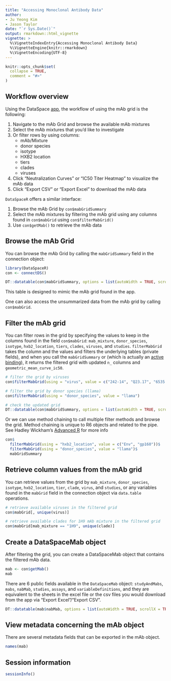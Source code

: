 ```yaml
---
title: "Accessing Monoclonal Antibody Data"
author:
- Ju Yeong Kim
- Jason Taylor
date: "`r Sys.Date()`"
output: rmarkdown::html_vignette
vignette: >
  %\VignetteIndexEntry{Accessing Monoclonal Antibody Data}
  %\VignetteEngine{knitr::rmarkdown}
  %\VignetteEncoding{UTF-8}
---
```


```r
knitr::opts_chunk$set(
  collapse = TRUE,
  comment = "#>"
)
```


## Workflow overview

Using the DataSpace [app](https://dataspace.cavd.org/cds/CAVD/app.view#mabgrid), the workflow of using the mAb grid is the following:

1. Navigate to the mAb Grid and browse the available mAb mixtures
2. Select the mAb mixtures that you'd like to investigate
3. Or filter rows by using columns:
    - mAb/Mixture
    - donor species
    - isotype
    - HXB2 location
    - tiers
    - clades
    - viruses
4. Click "Neutralization Curves" or "IC50 Titer Heatmap" to visualize the mAb data
5. Click "Export CSV" or "Export Excel" to download the mAb data

`DataSpaceR` offers a similar interface:

1. Browse the mAb Grid by `con$mabGridSummary`
2. Select the mAb mixtures by filtering the mAb grid using any columns found in `con$mabGrid` using `con$filterMabGrid()`
3. Use `con$getMab()` to retrieve the mAb data


## Browse the mAb Grid

You can browse the mAb Grid by calling the `mabGridSummary` field in the connection object:

```r
library(DataSpaceR)
con <- connectDS()

DT::datatable(con$mabGridSummary, options = list(autoWidth = TRUE, scrollX = TRUE))
```

This table is designed to mimic the mAb grid found in the app.

One can also access the unsummarized data from the mAb grid by calling `con$mabGrid`.

## Filter the mAb grid

You can filter rows in the grid by specifying the values to keep in the columns found in the field `con$mabGrid`: `mab_mixture`, `donor_species`, `isotype`, `hxb2_location`, `tiers`, `clades`, `viruses`, and `studies`. `filterMabGrid` takes the column and the values and filters the underlying tables (private fields), and when you call the `mabGridSummary` or (which is actually an [active binding](https://cloud.r-project.org/web/packages/R6/vignettes/Introduction.html#active-bindings)), it returns the filtered grid with updated `n_` columns and `geometric_mean_curve_ic50`.

```r
# filter the grid by viruses
con$filterMabGrid(using = "virus", value = c("242-14", "Q23.17", "6535.3", "BaL.26", "DJ263.8"))

# filter the grid by donor species (llama)
con$filterMabGrid(using = "donor_species", value = "llama")

# check the updated grid
DT::datatable(con$mabGridSummary, options = list(autoWidth = TRUE, scrollX = TRUE))
```

Or we can use method chaining to call multiple filter methods and browse the grid. Method chaining is unique to R6 objects and related to the pipe. See Hadley Wickham's [Advanced R](https://adv-r.hadley.nz/r6.html) for more info

```r
con$
  filterMabGrid(using = "hxb2_location", value = c("Env", "gp160"))$
  filterMabGrid(using = "donor_species", value = "llama")$
  mabGridSummary
```


## Retrieve column values from the mAb grid

You can retrieve values from the grid by `mab_mixture`, `donor_species`, `isotype`, `hxb2_location`, `tier`, `clade`, `virus`, and `studies`, or any variables found in the `mabGrid` field in the connection object via `data.table` operations.

```r
# retrieve available viruses in the filtered grid
con$mabGrid[, unique(virus)]

# retrieve available clades for 1H9 mAb mixture in the filtered grid
con$mabGrid[mab_mixture == "1H9", unique(clade)]
```


## Create a DataSpaceMab object

After filtering the grid, you can create a DataSpaceMab object that contains the filtered mAb data.

```r
mab <- con$getMab()
mab
```

There are 6 public fields available in the `DataSpaceMab` object: `studyAndMabs`, `mabs`, `nabMab`, `studies`, `assays`, and `variableDefinitions`, and they are equivalent to the sheets in the excel file or the csv files you would download from the app via "Export Excel"/"Export CSV". 

```r
DT::datatable(mab$nabMab, options = list(autoWidth = TRUE, scrollX = TRUE))
```

## View metadata concerning the mAb object

There are several metadata fields that can be exported in the mAb object.

```r
names(mab)
```

## Session information

```r
sessionInfo()
```
